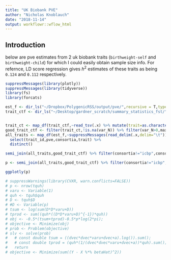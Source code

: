 ```yaml
---
title: "UK Biobank PVE"
author: "Nicholas Knoblauch"
date: "2018-11-14"
output: workflowr::wflow_html
---
```


## Introduction

below are pve estimates from 2 uk biobank traits (`birthweight-self` and `birthweight-child`) for which I could easily obtain sample size info.  For refernce, LD score regression gives $h^2$ estimates of these traits as being `0.124` and `0.112` respectively.

```r
suppressMessages(library(plotly))
suppressMessages(library(tidyverse))
library(fs)
library(forcats)

est_f <- dir_ls("~/Dropbox/PolygenicRSS/output/pve/",recursive = T,type = "file")
trait_ctf <- dir_ls("~/Desktop/gardner_scratch/summary_statistics_fst/",glob="*sc.txt")


trait_ct <- map_df(trait_ctf,~read_tsv(.x) %>% mutate(trait=as.character(trait)))
good_trait_ctf <- filter(trait_ct,!is.na(var_N)) %>% filter(var_N>0,max_N<490000)
all_traits <- map_df(est_f,~suppressMessages(read_delim(.x,delim="\t"))) %>%
  select(trait_id,pve,consortia,trait) %>% 
  distinct()
```


```r
semi_join(all_traits,good_trait_ctf) %>% filter(consortia!="icbp",consortia!="egg") %>% arrange(desc(pve)) %>% DT::datatable()
```
```r
p <- semi_join(all_traits,good_trait_ctf) %>% filter(consortia!="icbp",consortia!="egg") %>% arrange(desc(pve)) %>% filter(pve<1) %>% mutate(trait=fct_reorder(trait,pve)) %>% ggplot(aes(x=trait,y=pve))+geom_point()+coord_flip()+scale_y_log10()
```
```r
ggplotly(p)
```



<!-- ```{r} -->

<!-- trait_ls <- function(dir="~/Dropbox/PolygenicRSS/output/pve/"){ -->
<!--   est_f <- dir_ls(dir,recursive = T,type = "file") -->

<!-- } -->
<!-- ``` -->


<!-- ```{r} -->

<!-- quh_f <- function(consortia="angst",trait="anx",quh_d= "~/Dropbox/scratch/polyg_scratch/quh/"){ -->
<!--   fs::path_expand(glue("{quh_d}","gwas_chr{1:22}AF0SNP0N0_{consortia}0{trait}_EUR_T_EUR_gwas_T_0.h5")) -->
<!-- } -->

<!-- quhf <- quh_f() -->
<!-- read_quh_df <- function(quhf){ -->
<!--   map_df(quhf,read_df_h5,datapath="quh_df") -->

<!-- } -->

<!-- quh_df <- read_quh_df(quhf) -->
<!-- library(fs) -->
<!-- library(forcats) -->
<!-- library(ggplot2) -->
<!-- library(EigenH5) -->

<!-- rssr <- RSSp:::RSSp_estimate(mutate(quh_df,fgeneid=1),p_n=nrow(quh_df)/2000L) -->
<!-- slm <- lm(I(quh^2)~I(D^2)+offset(D)+0,data=quh_df) -->
<!-- quh_f <- dir_ls(quh_d,recursive = F,type = "file") -->
<!-- tquh <- read_df_h5(quh_f[1],"quh_df") -->
<!-- ggplot(tquh,aes(x=quh^2,y=D))+geom_point() -->
<!-- ``` -->


```r
# suppressWarnings(library(CVXR, warn.conflicts=FALSE))
# p <- nrow(tquh)
# varu <- Variable(1)
# quh <- tquh$quh
# D <- tquh$D
# #D <- Variable(p)
# tsum <- log(sum(D*D*varu+D))
# tprod <- sum((quh*((D*D*varu+D)^{-1})*quh))
# obj <- -0.5*(tsum+tprod)-0.5*p*log(2*pi);
# objective <- Minimize(obj)
# prob <- Problem(objective)
# slv <- solve(prob)
#   # const double tsum = ((dvec*dvec*varu+dvec+a).log()).sum();
#   # const double tprod = (quh*(1/(dvec*dvec*varu+dvec+a))*quh).sum();
#   return 
# objective <- Minimize(sum((Y - X %*% betaHat)^2))

```




